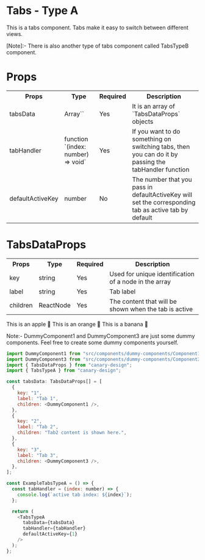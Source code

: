 # Tabs - Type A

This is a tabs component. Tabs make it easy to switch between different views.

[Note]:- There is also another type of tabs component called TabsTypeB component.

# Props

<table>
  <tr>
    <th>Props</th>
    <th>Type</th>
    <th>Required</th>
    <th>Description</th>
  </tr>
  <tr>
    <td>tabsData</td>
    <td>Array`<TabsDataProps>`</td>
    <td>Yes</td>
    <td>It is an array of `TabsDataProps` objects</td>
  </tr>
  <tr>
    <td>tabHandler</td>
    <td>function `(index: number) => void`</td>
    <td>Yes</td>
    <td>If you want to do something on switching tabs, then you can do it by passing the tabHandler function</td>
  </tr>
  <tr>
    <td>defaultActiveKey</td>
    <td>number</td>
    <td>No</td>
    <td>
      The number that you pass in defaultActiveKey will set the corresponding tab as active tab by default
    </td>
  </tr>
</table>

# TabsDataProps

<table>
  <tr>
    <th>Props</th>
    <th>Type</th>
    <th>Required</th>
    <th>Description</th>
  </tr>
  <tr>
    <td>key</td>
    <td>string</td>
    <td>Yes</td>
    <td>Used for unique identification of a node in the array</td>
  </tr>
  <tr>
    <td>label</td>
    <td>string</td>
    <td>Yes</td>
    <td>Tab label</td>
  </tr>
  <tr>
    <td>children</td>
    <td>ReactNode</td>
    <td>Yes</td>
    <td>The content that will be shown when the tab is active</td>
  </tr>
</table>


<BrowserWindow>
  <Tabs>
    <TabItem value="apple" label="Apple">
      This is an apple 🍎
    </TabItem>
    <TabItem value="orange" label="Orange">
      This is an orange 🍊
    </TabItem>
    <TabItem value="banana" label="Banana">
      This is a banana 🍌
    </TabItem>
  </Tabs>
</BrowserWindow>

Note:- DummyComponent1 and DummyComponent3 are just some dummy components. Feel free to create some dummy components yourself.

```js title="/src/components/ExampleTabs.ts" showLineNumbers
import DummyComponent1 from "src/components/dummy-components/Component1";
import DummyComponent3 from "src/components/dummy-components/Component3";
import { TabsDataProps } from "canary-design";
import { TabsTypeA } from "canary-design";

const tabsData: TabsDataProps[] = [
  {
    key: "1",
    label: "Tab 1",
    children: <DummyComponent1 />,
  },
  {
    key: "2",
    label: "Tab 2",
    children: "Tab2 content is shown here.",
  },
  {
    key: "3",
    label: "Tab 3",
    children: <DummyComponent3 />,
  },
];

const ExampleTabsTypeA = () => {
  const tabHandler = (index: number) => {
    console.log(`active tab index: ${index}`);
  };

  return (
    <TabsTypeA
      tabsData={tabsData}
      tabHandler={tabHandler}
      defaultActiveKey={1}
    />
  );
};
```
